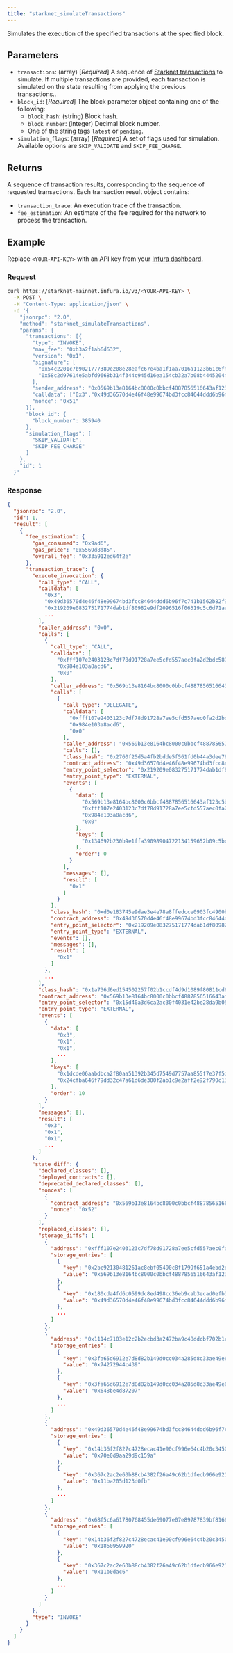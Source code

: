 ```yaml
---
title: "starknet_simulateTransactions"
---
```



Simulates the execution of the specified transactions at the specified block.

## Parameters

- `transactions`: (array) [*Required*] A sequence of
  [Starknet transactions](https://docs.starknet.io/documentation/architecture_and_concepts/Network_Architecture/transactions/)
  to simulate.
  If multiple transactions are provided, each transaction is simulated on the state resulting from
  applying the previous transactions..
- `block_id`: [*Required*] The block parameter object containing one of the following:
  - `block_hash`: (string) Block hash.
  - `block_number`: (integer) Decimal block number.
  - One of the string tags `latest` or `pending`.
- `simulation_flags`: (array) [*Required*] A set of flags used for simulation.
  Available options are `SKIP_VALIDATE` and `SKIP_FEE_CHARGE`.

## Returns

A sequence of transaction results, corresponding to the sequence of requested transactions.
Each transaction result object contains:

- `transaction_trace`: An execution trace of the transaction.
- `fee_estimation`: An estimate of the fee required for the network to process the transaction.

## Example

Replace `<YOUR-API-KEY>` with an API key from your [Infura dashboard](https://infura.io/dashboard).

### Request

<Tabs>
<TabItem value="cURL">

```bash
curl https://starknet-mainnet.infura.io/v3/<YOUR-API-KEY> \
  -X POST \
  -H "Content-Type: application/json" \
  -d '{
    "jsonrpc": "2.0",
    "method": "starknet_simulateTransactions",
    "params": {
      "transactions": [{
        "type": "INVOKE",
        "max_fee": "0xb3a2f1ab6d632",
        "version": "0x1",
        "signature": [
          "0x54c2201c7b9021777389e208e28eafc67e4ba1f1aa7016a1123b61c6ff79c29",
          "0x58c2d97614e5abfd9668b314f344c945d16ea154cb32a7b08b4445204f1f1d3"
        ],
        "sender_address": "0x0569b13e8164bc8000c0bbcf4887856516643af123c5bc3b01e229e92f9cfd10",
        "calldata": ["0x3","0x49d36570d4e46f48e99674bd3fcc84644ddd6b96f7c741b1562b82f9e004dc7","0x219209e083275171774dab1df80982e9df2096516f06319c5c6d71ae0a8480c","0x3","0xfff107e2403123c7df78d91728a7ee5cfd557aec0fa2d2bdc5891c286bbfff","0x984e103a8acd6","0x0","0x68f5c6a61780768455de69077e07e89787839bf8166decfbf92b645209c0fb8","0x219209e083275171774dab1df80982e9df2096516f06319c5c6d71ae0a8480c","0x3","0xfff107e2403123c7df78d91728a7ee5cfd557aec0fa2d2bdc5891c286bbfff","0x4c4b40","0x0","0xfff107e2403123c7df78d91728a7ee5cfd557aec0fa2d2bdc5891c286bbfff","0x2f0b3c5710379609eb5495f1ecd348cb28167711b73609fe565a72734550354","0xe","0x569b13e8164bc8000c0bbcf4887856516643af123c5bc3b01e229e92f9cfd10","0x49d36570d4e46f48e99674bd3fcc84644ddd6b96f7c741b1562b82f9e004dc7","0x68f5c6a61780768455de69077e07e89787839bf8166decfbf92b645209c0fb8","0x1f4","0xa76cc","0xa7b5e","0x984e103a8acd6","0x0","0x4c4b40","0x0","0x9542431aa6bf1","0x0","0x4ac4a0","0x0"],
        "nonce": "0x51"
      }],
      "block_id": {
        "block_number": 385940
      },
      "simulation_flags": [
        "SKIP_VALIDATE",
        "SKIP_FEE_CHARGE"
      ]
    },
    "id": 1
  }'
```

</TabItem>
</Tabs>

### Response

<Tabs>
<TabItem value="JSON">

```json
{
  "jsonrpc": "2.0",
  "id": 1,
  "result": [
    {
      "fee_estimation": {
        "gas_consumed": "0x9ad6",
        "gas_price": "0x5569d8d85",
        "overall_fee": "0x33a912ed64f2e"
      },
      "transaction_trace": {
        "execute_invocation": {
          "call_type": "CALL",
          "calldata": [
            "0x3",
            "0x49d36570d4e46f48e99674bd3fcc84644ddd6b96f7c741b1562b82f9e004dc7",
            "0x219209e083275171774dab1df80982e9df2096516f06319c5c6d71ae0a8480c",
            ...
          ],
          "caller_address": "0x0",
          "calls": [
            {
              "call_type": "CALL",
              "calldata": [
                "0xfff107e2403123c7df78d91728a7ee5cfd557aec0fa2d2bdc5891c286bbfff",
                "0x984e103a8acd6",
                "0x0"
              ],
              "caller_address": "0x569b13e8164bc8000c0bbcf4887856516643af123c5bc3b01e229e92f9cfd10",
              "calls": [
                {
                  "call_type": "DELEGATE",
                  "calldata": [
                    "0xfff107e2403123c7df78d91728a7ee5cfd557aec0fa2d2bdc5891c286bbfff",
                    "0x984e103a8acd6",
                    "0x0"
                  ],
                  "caller_address": "0x569b13e8164bc8000c0bbcf4887856516643af123c5bc3b01e229e92f9cfd10",
                  "calls": [],
                  "class_hash": "0x2760f25d5a4fb2bdde5f561fd0b44a3dee78c28903577d37d669939d97036a0",
                  "contract_address": "0x49d36570d4e46f48e99674bd3fcc84644ddd6b96f7c741b1562b82f9e004dc7",
                  "entry_point_selector": "0x219209e083275171774dab1df80982e9df2096516f06319c5c6d71ae0a8480c",
                  "entry_point_type": "EXTERNAL",
                  "events": [
                    {
                      "data": [
                        "0x569b13e8164bc8000c0bbcf4887856516643af123c5bc3b01e229e92f9cfd10",
                        "0xfff107e2403123c7df78d91728a7ee5cfd557aec0fa2d2bdc5891c286bbfff",
                        "0x984e103a8acd6",
                        "0x0"
                      ],
                      "keys": [
                        "0x134692b230b9e1ffa39098904722134159652b09c5bc41d88d6698779d228ff"
                      ],
                      "order": 0
                    }
                  ],
                  "messages": [],
                  "result": [
                    "0x1"
                  ]
                }
              ],
              "class_hash": "0xd0e183745e9dae3e4e78a8ffedcce0903fc4900beace4e0abf192d4c202da3",
              "contract_address": "0x49d36570d4e46f48e99674bd3fcc84644ddd6b96f7c741b1562b82f9e004dc7",
              "entry_point_selector": "0x219209e083275171774dab1df80982e9df2096516f06319c5c6d71ae0a8480c",
              "entry_point_type": "EXTERNAL",
              "events": [],
              "messages": [],
              "result": [
                "0x1"
              ]
            },
            ...
          ],
          "class_hash": "0x1a736d6ed154502257f02b1ccdf4d9d1089f80811cd6acad48e6b6a9d1f2003",
          "contract_address": "0x569b13e8164bc8000c0bbcf4887856516643af123c5bc3b01e229e92f9cfd10",
          "entry_point_selector": "0x15d40a3d6ca2ac30f4031e42be28da9b056fef9bb7357ac5e85627ee876e5ad",
          "entry_point_type": "EXTERNAL",
          "events": [
            {
              "data": [
                "0x3",
                "0x1",
                "0x1",
                ...
              ],
              "keys": [
                "0x1dcde06aabdbca2f80aa51392b345d7549d7757aa855f7e37f5d335ac8243b1",
                "0x24cfba646f79dd32c47a61d6de300f2ab1c9e2aff2e92f790c1368cd177d69c"
              ],
              "order": 10
            }
          ],
          "messages": [],
          "result": [
            "0x3",
            "0x1",
            "0x1",
            ...
          ]
        },
        "state_diff": {
          "declared_classes": [],
          "deployed_contracts": [],
          "deprecated_declared_classes": [],
          "nonces": [
            {
              "contract_address": "0x569b13e8164bc8000c0bbcf4887856516643af123c5bc3b01e229e92f9cfd10",
              "nonce": "0x52"
            }
          ],
          "replaced_classes": [],
          "storage_diffs": [
            {
              "address": "0xfff107e2403123c7df78d91728a7ee5cfd557aec0fa2d2bdc5891c286bbfff",
              "storage_entries": [
                {
                  "key": "0x2bc92130481261ac8ebf05490c8f1799f651a4ebd2d64f0101f2a3f41bb441",
                  "value": "0x569b13e8164bc8000c0bbcf4887856516643af123c5bc3b01e229e92f9cfd10"
                },
                {
                  "key": "0x180cda4fd6c0599dc8ed498cc36eb9cab3ecad0efb3ccfd59043fbdd692374b",
                  "value": "0x49d36570d4e46f48e99674bd3fcc84644ddd6b96f7c741b1562b82f9e004dc7"
                },
                ...
              ]
            },
            {
              "address": "0x1114c7103e12c2b2ecbd3a2472ba9c48ddcbf702b1c242dd570057e26212111",
              "storage_entries": [
                {
                  "key": "0x3fa65d6912e7d8d82b149d0cc034a285d8c33ae49e659642a4fd2e380937b7",
                  "value": "0x74272944c439"
                },
                {
                  "key": "0x3fa65d6912e7d8d82b149d0cc034a285d8c33ae49e659642a4fd2e380937b8",
                  "value": "0x648be4d87207"
                },
                ...
              ]
            },
            {
              "address": "0x49d36570d4e46f48e99674bd3fcc84644ddd6b96f7c741b1562b82f9e004dc7",
              "storage_entries": [
                {
                  "key": "0x14b36f2f827c4728ecac41e90cf996e64c4b20c345087b6be56bbe680051a1f",
                  "value": "0x70e0d9aa29d9c159a"
                },
                {
                  "key": "0x367c2ac2e63b88cb4382f26a49c62b1dfecb966e92138c574cfbec611723cce",
                  "value": "0x11ba205d123d0fb"
                },
                ...
              ]
            },
            {
              "address": "0x68f5c6a61780768455de69077e07e89787839bf8166decfbf92b645209c0fb8",
              "storage_entries": [
                {
                  "key": "0x14b36f2f827c4728ecac41e90cf996e64c4b20c345087b6be56bbe680051a1f",
                  "value": "0x1860959920"
                },
                {
                  "key": "0x367c2ac2e63b88cb4382f26a49c62b1dfecb966e92138c574cfbec611723cce",
                  "value": "0x11b0dac6"
                },
                ...
              ]
            }
          ]
        },
        "type": "INVOKE"
      }
    }
  ]
}
```

</TabItem>
</Tabs>
